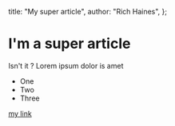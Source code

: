   title: "My super article",
  author: "Rich Haines",
};

# I'm a super article

Isn't it ? Lorem ipsum dolor is amet

- One
- Two
- Three

[my link](https://lila.rest)
